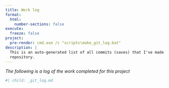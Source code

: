 ```yaml
---
title: Work log
format:
  html:
    number-sections: false
execute:
  freeze: false
project:
  pre-render: cmd.exe /c "scripts\make_git_log.bat"
description: |
  This is an auto-generated list of all commits (saves) that I've made to the
  repository.
---
```


*The following is a log of the work completed for this project*

```r
#| child: _git_log.md
```
